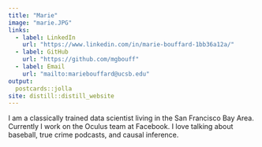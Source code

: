 ```yaml
---
title: "Marie"
image: "marie.JPG"
links:
  - label: LinkedIn
    url: "https://www.linkedin.com/in/marie-bouffard-1bb36a12a/"
  - label: GitHub
    url: "https://github.com/mgbouff"
  - label: Email
    url: "mailto:mariebouffard@ucsb.edu"
output:
  postcards::jolla
site: distill::distill_website
---
```

 
I am a classically trained data scientist living in the San Francisco Bay Area. 
Currently I work on the Oculus team at Facebook. I love talking about baseball, 
true crime podcasts, and causal inference.

